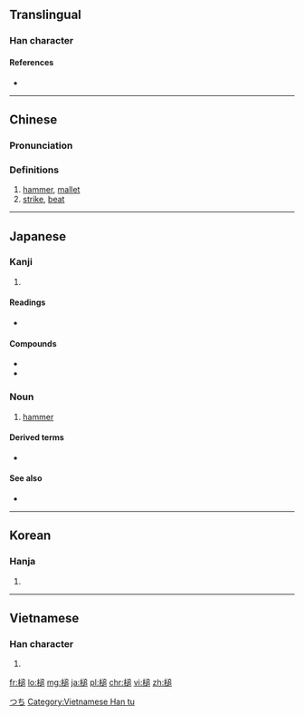 ==Translingual==

===Han character===
{{Han char|rn=75|rad=木|as=10|sn=14|four=47937|canj=DYHR|ids=⿰木追}}

====References====
* {{Han ref|kx=0546.080|dkj=15318|dj=0933.220|hdz=21252.030|uh=69CC|ud=27084|bh=BA6C|bd=47724}}

----

==Chinese==
{{zh-forms}}

===Pronunciation===
{{zh-pron
|m=chuí
|c=ceoi4
|mc=y
|oc=y
|ma=
|cat=n,v
}}

===Definitions===
# [[hammer]], [[mallet]]
# [[strike]], [[beat]]

----

==Japanese==

===Kanji===
{{ja-kanji|grade=n|rs=木10}}

# {{defn|lang=ja|sort=木10}}

====Readings====
* {{ja-readings|on=[[つい]] (tsui)|kun=[[つち]] (tsuchi)}}

====Compounds====
* {{ja-r|破城槌|はじょうつい}}
* {{ja-r|金槌|かなづち}}

{{wikipedia|lang=ja}}

===Noun===
{{ja-noun|つち}}

# [[hammer]]

====Derived terms====
* {{ja-r|金槌|かなづち}}

====See also====
* {{ja-r|ハンマー}}

[[Category:ja:Tools|つち]]

----

==Korean==

===Hanja===
{{ko-hanja|hangeul=[[퇴]], [[추]]|eumhun=|rv=toe, chu|mr=t'oe, ch'u|y=thoy, chwu}}

# {{defn|lang=ko|sort=木10}}

----

==Vietnamese==

===Han character===
{{vi-readings|rs=木10| hanviet = [[dùi]], [[chùy]]}}

# {{defn|lang=vi|sort=木10}}

[[Category:Vietnamese Han tu]]

[[fr:槌]]
[[lo:槌]]
[[mg:槌]]
[[ja:槌]]
[[pl:槌]]
[[chr:槌]]
[[vi:槌]]
[[zh:槌]]